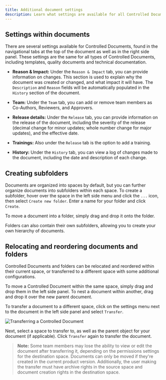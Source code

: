 ```yaml
---
title: Additional document settings
description: Learn what settings are available for all Controlled Documents.
---
```



## Settings within documents

There are several settings available for Controlled Documents, found in the navigational tabs at the top of the document as well as in the right side panel. These settings are the same for all types of Controlled Documents, including templates, quality documents and technical documentation.

- **Reason & Impact:** Under the `Reason & Impact` tab, you can provide information on changes. This section is used to explain why the document was created or changed, and what impact it will have. The `Description` and `Reason` fields will be automatically populated in the `History` section of the document.

- **Team:** Under the `Team` tab, you can add or remove team members as Co-Authors, Reviewers, and Approvers.

- **Release details:** Under the `Release` tab, you can provide information on the release of the document, including the severity of the release (decimal change for minor updates; whole number change for major updates), and the effective date.

- **Trainings:** Also under the `Release` tab is the option to add a training.

- **History:** Under the `History` tab, you can view a log of changes made to the document, including the date and description of each change.

## Creating subfolders

Documents are organized into spaces by default, but you can further organize documents into subfolders within each space. To create a subfolder, hover over the space in the left side menu and click the `...` icon, then select `Create new folder`. Enter a name for your folder and click `Create`.

To move a document into a folder, simply drag and drop it onto the folder. 

Folders can also contain their own subfolders, allowing you to create your own hierarchy of documents.

## Relocating and reordering documents and folders

Controlled Documents and folders can be relocated and reordered within their current space, or transferred to a different space with some additional configurations.

To move a Controlled Document within the same space, simply drag and drop them in the left side panel. To nest a document within another, drag and drop it over the new parent document.

To transfer a document to a different space, click on the settings menu next to the document in the left side panel and select `Transfer`.

<Image
src={controlledDocTransfer}
alt='Transferring a Controlled Document'
inferSize
quality='max'
/>

Next, select a space to transfer to, as well as the parent object for your document (if applicable). Click `Transfer` again to transfer the document.

> **Note:** Some team members may lose the ability to view or edit the document after transferring it, depending on the permissions settings for the destination space. Documents can only be moved if they're created in the current product version. Additionally, the user making the transfer must have archive rights in the source space and document creation rights in the destination space.